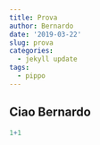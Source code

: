 ```yaml
---
title: Prova
author: Bernardo
date: '2019-03-22'
slug: prova
categories:
  - jekyll update
tags:
  - pippo
---
```



## Ciao Bernardo

```r
1+1
```